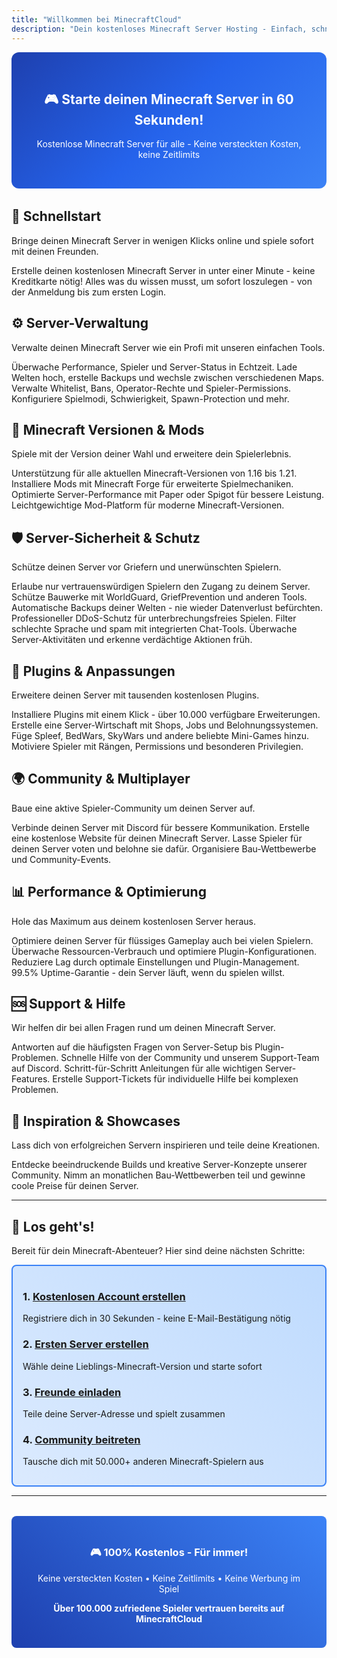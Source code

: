 ```yaml
---
title: "Willkommen bei MinecraftCloud"
description: "Dein kostenloses Minecraft Server Hosting - Einfach, schnell und für immer gratis"
---
```


<style>
:root {
  --primary-color: #2563eb;
  --secondary-color: #1d4ed8;
  --accent-color: #3b82f6;
  --light-blue: #dbeafe;
  --dark-blue: #1e40af;
}

.hero-section {
  background: linear-gradient(135deg, #1e40af 0%, #2563eb 50%, #3b82f6 100%);
  color: white;
  padding: 2rem;
  border-radius: 12px;
  margin-bottom: 2rem;
  text-align: center;
}

.feature-highlight {
  background: linear-gradient(45deg, #dbeafe 0%, #bfdbfe 100%);
  border: 2px solid #3b82f6;
  border-radius: 8px;
  padding: 1rem;
}
</style>

<div class="hero-section">
  <h2>🎮 Starte deinen Minecraft Server in 60 Sekunden!</h2>
  <p>Kostenlose Minecraft Server für alle - Keine versteckten Kosten, keine Zeitlimits</p>
</div>

## 🚀 Schnellstart
Bringe deinen Minecraft Server in wenigen Klicks online und spiele sofort mit deinen Freunden.

<Card title="Server erstellen" icon="plus" horizontal href="/quickstart" className="feature-highlight">
  Erstelle deinen kostenlosen Minecraft Server in unter einer Minute - keine Kreditkarte nötig!
</Card>

<Card title="Erste Schritte" icon="play" horizontal href="/getting-started">
  Alles was du wissen musst, um sofort loszulegen - von der Anmeldung bis zum ersten Login.
</Card>

## ⚙️ Server-Verwaltung
Verwalte deinen Minecraft Server wie ein Profi mit unseren einfachen Tools.

<Columns cols={2}>
  <Card title="Server-Dashboard" icon="gauge" href="/dashboard">
    Überwache Performance, Spieler und Server-Status in Echtzeit.
  </Card>
  
  <Card title="World-Management" icon="globe" href="/worlds">
    Lade Welten hoch, erstelle Backups und wechsle zwischen verschiedenen Maps.
  </Card>
  
  <Card title="Spieler-Verwaltung" icon="users" href="/players">
    Verwalte Whitelist, Bans, Operator-Rechte und Spieler-Permissions.
  </Card>
  
  <Card title="Server-Einstellungen" icon="cog" href="/settings">
    Konfiguriere Spielmodi, Schwierigkeit, Spawn-Protection und mehr.
  </Card>
</Columns>

## 🔧 Minecraft Versionen & Mods
Spiele mit der Version deiner Wahl und erweitere dein Spielerlebnis.

<Columns cols={2}>
  <Card title="Vanilla Minecraft" icon="cube" href="/versions/vanilla">
    Unterstützung für alle aktuellen Minecraft-Versionen von 1.16 bis 1.21.
  </Card>
  
  <Card title="Forge Server" icon="hammer" href="/versions/forge">
    Installiere Mods mit Minecraft Forge für erweiterte Spielmechaniken.
  </Card>
  
  <Card title="Paper/Spigot" icon="paper-plane" href="/versions/paper">
    Optimierte Server-Performance mit Paper oder Spigot für bessere Leistung.
  </Card>
  
  <Card title="Fabric Mods" icon="puzzle-piece" href="/versions/fabric">
    Leichtgewichtige Mod-Platform für moderne Minecraft-Versionen.
  </Card>
</Columns>

## 🛡️ Server-Sicherheit & Schutz
Schütze deinen Server vor Griefern und unerwünschten Spielern.

<Columns cols={3}>
  <Card title="Whitelist System" icon="shield-check" href="/security/whitelist">
    Erlaube nur vertrauenswürdigen Spielern den Zugang zu deinem Server.
  </Card>
  
  <Card title="Anti-Grief Plugins" icon="shield" href="/security/protection">
    Schütze Bauwerke mit WorldGuard, GriefPrevention und anderen Tools.
  </Card>
  
  <Card title="Backup & Restore" icon="cloud-arrow-down" href="/security/backups">
    Automatische Backups deiner Welten - nie wieder Datenverlust befürchten.
  </Card>
  
  <Card title="DDoS-Schutz" icon="shield-alt" href="/security/ddos">
    Professioneller DDoS-Schutz für unterbrechungsfreies Spielen.
  </Card>
  
  <Card title="Chat-Moderation" icon="comment-slash" href="/security/chat">
    Filter schlechte Sprache und spam mit integrierten Chat-Tools.
  </Card>
  
  <Card title="Server-Monitoring" icon="chart-line" href="/security/monitoring">
    Überwache Server-Aktivitäten und erkenne verdächtige Aktionen früh.
  </Card>
</Columns>

## 🎨 Plugins & Anpassungen
Erweitere deinen Server mit tausenden kostenlosen Plugins.

<Columns cols={2}>
  <Card title="Plugin-Installation" icon="download" href="/plugins/installation">
    Installiere Plugins mit einem Klick - über 10.000 verfügbare Erweiterungen.
  </Card>
  
  <Card title="Economy-Plugins" icon="coins" href="/plugins/economy">
    Erstelle eine Server-Wirtschaft mit Shops, Jobs und Belohnungssystemen.
  </Card>
  
  <Card title="Mini-Games" icon="gamepad" href="/plugins/minigames">
    Füge Spleef, BedWars, SkyWars und andere beliebte Mini-Games hinzu.
  </Card>
  
  <Card title="Rank-Systeme" icon="trophy" href="/plugins/ranks">
    Motiviere Spieler mit Rängen, Permissions und besonderen Privilegien.
  </Card>
</Columns>

## 🌍 Community & Multiplayer
Baue eine aktive Spieler-Community um deinen Server auf.

<Columns cols={2}>
  <Card title="Discord Integration" icon="discord" href="/community/discord">
    Verbinde deinen Server mit Discord für bessere Kommunikation.
  </Card>
  
  <Card title="Website erstellen" icon="globe" href="/community/website">
    Erstelle eine kostenlose Website für deinen Minecraft Server.
  </Card>
  
  <Card title="Voting-Systeme" icon="heart" href="/community/voting">
    Lasse Spieler für deinen Server voten und belohne sie dafür.
  </Card>
  
  <Card title="Events & Contests" icon="calendar" href="/community/events">
    Organisiere Bau-Wettbewerbe und Community-Events.
  </Card>
</Columns>

## 📊 Performance & Optimierung
Hole das Maximum aus deinem kostenlosen Server heraus.

<Columns cols={2}>
  <Card title="Server-Performance" icon="bolt" href="/optimization/performance">
    Optimiere deinen Server für flüssiges Gameplay auch bei vielen Spielern.
  </Card>
  
  <Card title="RAM & CPU Monitoring" icon="memory" href="/optimization/resources">
    Überwache Ressourcen-Verbrauch und optimiere Plugin-Konfigurationen.
  </Card>
  
  <Card title="Lag-Reduktion" icon="timer" href="/optimization/lag">
    Reduziere Lag durch optimale Einstellungen und Plugin-Management.
  </Card>
  
  <Card title="Uptime Garantie" icon="clock" href="/optimization/uptime">
    99.5% Uptime-Garantie - dein Server läuft, wenn du spielen willst.
  </Card>
</Columns>

## 🆘 Support & Hilfe
Wir helfen dir bei allen Fragen rund um deinen Minecraft Server.

<Columns cols={2}>
  <Card title="Häufige Fragen" icon="question-circle" href="/support/faq">
    Antworten auf die häufigsten Fragen von Server-Setup bis Plugin-Problemen.
  </Card>
  
  <Card title="Discord Support" icon="headset" href="https://discord.gg/minecraftcloud">
    Schnelle Hilfe von der Community und unserem Support-Team auf Discord.
  </Card>
  
  <Card title="Video-Tutorials" icon="video" href="/support/tutorials">
    Schritt-für-Schritt Anleitungen für alle wichtigen Server-Features.
  </Card>
  
  <Card title="Ticket-System" icon="ticket" href="/support/tickets">
    Erstelle Support-Tickets für individuelle Hilfe bei komplexen Problemen.
  </Card>
</Columns>

## 🌟 Inspiration & Showcases
Lass dich von erfolgreichen Servern inspirieren und teile deine Kreationen.

<Card title="Server-Showcase ansehen" icon="stars" href="/showcase">
  Entdecke beeindruckende Builds und kreative Server-Konzepte unserer Community.
</Card>

<Card title="Build-Wettbewerbe" icon="trophy" href="/contests">
  Nimm an monatlichen Bau-Wettbewerben teil und gewinne coole Preise für deinen Server.
</Card>

---

## 🎯 Los geht's!
Bereit für dein Minecraft-Abenteuer? Hier sind deine nächsten Schritte:

<div class="feature-highlight">

### 1. **[Kostenlosen Account erstellen](/register)** 
Registriere dich in 30 Sekunden - keine E-Mail-Bestätigung nötig

### 2. **[Ersten Server erstellen](/create-server)**
Wähle deine Lieblings-Minecraft-Version und starte sofort

### 3. **[Freunde einladen](/invite-friends)**
Teile deine Server-Adresse und spielt zusammen

### 4. **[Community beitreten](https://discord.gg/minecraftcloud)**
Tausche dich mit 50.000+ anderen Minecraft-Spielern aus

</div>

---

<div style="background: linear-gradient(45deg, #1e40af, #3b82f6); color: white; padding: 1.5rem; border-radius: 8px; text-align: center; margin-top: 2rem;">
  <h3>🎮 100% Kostenlos - Für immer!</h3>
  <p>Keine versteckten Kosten • Keine Zeitlimits • Keine Werbung im Spiel</p>
  <p><strong>Über 100.000 zufriedene Spieler vertrauen bereits auf MinecraftCloud</strong></p>
</div>